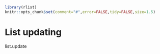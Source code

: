<!--
%\VignetteEngine{knitr}
%\VignetteIndexEntry{List updating}
-->

```r
library(rlist)
knitr::opts_chunk$set(comment="#",error=FALSE,tidy=FALSE,size=1.5)
```

# List updating

list.update

